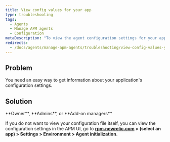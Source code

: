 ```yaml
---
title: View config values for your app
type: troubleshooting
tags:
  - Agents
  - Manage APM agents
  - Configuration
metaDescription: "To view the agent configuration settings for your app without having to open the config file itself, use New Relic APM''s Agent initialization page."
redirects:
  - /docs/agents/manage-apm-agents/troubleshooting/view-config-values-your-app
---
```


## Problem

You need an easy way to get information about your application's configuration settings.

## Solution

<Callout variant="tip">
  **Owner**, **Admins**, or **Add-on managers**
</Callout>

If you do not want to view your configuration file itself, you can view the configuration settings in the APM UI, go to **[rpm.newrelic.com](https://rpm.newrelic.com) > (select an app) > Settings > Environment > Agent initialization**.
